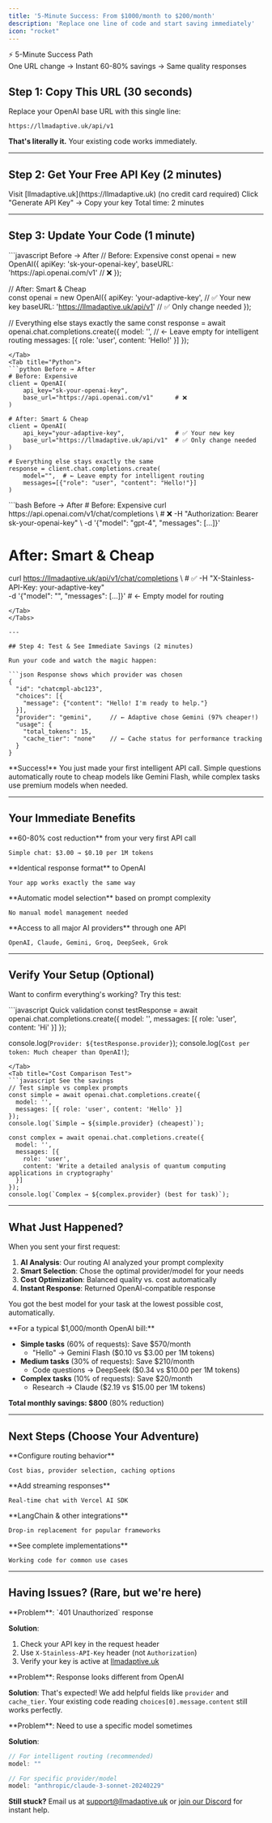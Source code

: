 ```yaml
---
title: '5-Minute Success: From $1000/month to $200/month'
description: 'Replace one line of code and start saving immediately'
icon: "rocket"
---
```


<div style={{textAlign: 'center', margin: '2rem 0', padding: '1.5rem', border: '2px solid #d4af37', borderRadius: '8px', background: 'linear-gradient(135deg, #fdf6e3 0%, #f7f1d3 100%)'}}>
  <div style={{fontSize: '1.8rem', fontWeight: 'bold', color: '#d4af37', marginBottom: '0.5rem'}}>
    ⚡ 5-Minute Success Path
  </div>
  <div style={{fontSize: '1rem', color: '#666'}}>
    One URL change → Instant 60-80% savings → Same quality responses
  </div>
</div>

## Step 1: Copy This URL (30 seconds)

Replace your OpenAI base URL with this single line:

```
https://llmadaptive.uk/api/v1
```

**That's literally it.** Your existing code works immediately.

---

## Step 2: Get Your Free API Key (2 minutes)

<Steps>
  <Step title="Sign Up Free">
    Visit [llmadaptive.uk](https://llmadaptive.uk) (no credit card required)
  </Step>
  <Step title="Generate Key">
    Click "Generate API Key" → Copy your key
  </Step>
  <Step title="You're Done">
    Total time: 2 minutes
  </Step>
</Steps>

---

## Step 3: Update Your Code (1 minute)

<Tabs>
<Tab title="JavaScript/TypeScript">
```javascript Before → After
// Before: Expensive
const openai = new OpenAI({
  apiKey: 'sk-your-openai-key',
  baseURL: 'https://api.openai.com/v1'        // ❌
});

// After: Smart & Cheap  
const openai = new OpenAI({
  apiKey: 'your-adaptive-key',                // ✅ Your new key
  baseURL: 'https://llmadaptive.uk/api/v1'   // ✅ Only change needed
});

// Everything else stays exactly the same
const response = await openai.chat.completions.create({
  model: '',  // ← Leave empty for intelligent routing
  messages: [{ role: 'user', content: 'Hello!' }]
});
```
</Tab>
<Tab title="Python">
```python Before → After
# Before: Expensive
client = OpenAI(
    api_key="sk-your-openai-key",
    base_url="https://api.openai.com/v1"      # ❌
)

# After: Smart & Cheap
client = OpenAI(
    api_key="your-adaptive-key",              # ✅ Your new key
    base_url="https://llmadaptive.uk/api/v1"  # ✅ Only change needed
)

# Everything else stays exactly the same
response = client.chat.completions.create(
    model="",  # ← Leave empty for intelligent routing
    messages=[{"role": "user", "content": "Hello!"}]
)
```
</Tab>
<Tab title="cURL">
```bash Before → After
# Before: Expensive
curl https://api.openai.com/v1/chat/completions \  # ❌
  -H "Authorization: Bearer sk-your-openai-key" \
  -d '{"model": "gpt-4", "messages": [...]}'

# After: Smart & Cheap
curl https://llmadaptive.uk/api/v1/chat/completions \  # ✅
  -H "X-Stainless-API-Key: your-adaptive-key" \
  -d '{"model": "", "messages": [...]}'  # ← Empty model for routing
```
</Tab>
</Tabs>

---

## Step 4: Test & See Immediate Savings (2 minutes)

Run your code and watch the magic happen:

```json Response shows which provider was chosen
{
  "id": "chatcmpl-abc123",
  "choices": [{
    "message": {"content": "Hello! I'm ready to help."}
  }],
  "provider": "gemini",     // ← Adaptive chose Gemini (97% cheaper!)
  "usage": {
    "total_tokens": 15,
    "cache_tier": "none"    // ← Cache status for performance tracking
  }
}
```

<Note>
**Success!** You just made your first intelligent API call. Simple questions automatically route to cheap models like Gemini Flash, while complex tasks use premium models when needed.
</Note>

---

## Your Immediate Benefits

<CardGroup cols={2}>
  <Card title="💰 Instant Savings" icon="dollar-sign">
    **60-80% cost reduction** from your very first API call
    
    Simple chat: $3.00 → $0.10 per 1M tokens
  </Card>
  <Card title="🚀 Same Performance" icon="zap">
    **Identical response format** to OpenAI
    
    Your app works exactly the same way
  </Card>
  <Card title="🧠 Smart Routing" icon="brain">
    **Automatic model selection** based on prompt complexity
    
    No manual model management needed
  </Card>
  <Card title="🔄 6+ Providers" icon="network-wired">
    **Access to all major AI providers** through one API
    
    OpenAI, Claude, Gemini, Groq, DeepSeek, Grok
  </Card>
</CardGroup>

---

## Verify Your Setup (Optional)

Want to confirm everything's working? Try this test:

<Tabs>
<Tab title="Simple Test">
```javascript Quick validation
const testResponse = await openai.chat.completions.create({
  model: '',
  messages: [{ role: 'user', content: 'Hi' }]
});

console.log(`Provider: ${testResponse.provider}`);
console.log(`Cost per token: Much cheaper than OpenAI!`);
```
</Tab>
<Tab title="Cost Comparison Test">
```javascript See the savings
// Test simple vs complex prompts
const simple = await openai.chat.completions.create({
  model: '',
  messages: [{ role: 'user', content: 'Hello' }]
});
console.log(`Simple → ${simple.provider} (cheapest)`);

const complex = await openai.chat.completions.create({
  model: '',
  messages: [{ 
    role: 'user', 
    content: 'Write a detailed analysis of quantum computing applications in cryptography'
  }]
});
console.log(`Complex → ${complex.provider} (best for task)`);
```
</Tab>
</Tabs>

---

## What Just Happened?

<Accordion title="🔍 Behind the Scenes">
When you sent your first request:

1. **AI Analysis**: Our routing AI analyzed your prompt complexity
2. **Smart Selection**: Chose the optimal provider/model for your needs
3. **Cost Optimization**: Balanced quality vs. cost automatically
4. **Instant Response**: Returned OpenAI-compatible response

You got the best model for your task at the lowest possible cost, automatically.
</Accordion>

<Accordion title="📊 Your Savings Breakdown">
**For a typical $1,000/month OpenAI bill:**

- **Simple tasks** (60% of requests): Save $570/month
  - "Hello" → Gemini Flash ($0.10 vs $3.00 per 1M tokens)
- **Medium tasks** (30% of requests): Save $210/month  
  - Code questions → DeepSeek ($0.34 vs $10.00 per 1M tokens)
- **Complex tasks** (10% of requests): Save $20/month
  - Research → Claude ($2.19 vs $15.00 per 1M tokens)

**Total monthly savings: $800** (80% reduction)
</Accordion>

---

## Next Steps (Choose Your Adventure)

<CardGroup cols={2}>
  <Card title="🎯 I Want More Control" href="/features/intelligent-routing">
    **Configure routing behavior**
    
    Cost bias, provider selection, caching options
  </Card>
  <Card title="⚡ I Want Streaming" href="/integrations/vercel-ai-sdk">
    **Add streaming responses**
    
    Real-time chat with Vercel AI SDK
  </Card>
  <Card title="🔧 I Use Frameworks" href="/integrations/langchain">
    **LangChain & other integrations**
    
    Drop-in replacement for popular frameworks
  </Card>
  <Card title="📚 I Want Examples" href="/examples/basic-chat">
    **See complete implementations**
    
    Working code for common use cases
  </Card>
</CardGroup>

---

## Having Issues? (Rare, but we're here)

<AccordionGroup>
<Accordion title="Authentication Error">
**Problem**: `401 Unauthorized` response

**Solution**: 
1. Check your API key in the request header
2. Use `X-Stainless-API-Key` header (not `Authorization`)
3. Verify your key is active at [llmadaptive.uk](https://llmadaptive.uk)
</Accordion>

<Accordion title="Different Response Format">
**Problem**: Response looks different from OpenAI

**Solution**: That's expected! We add helpful fields like `provider` and `cache_tier`. Your existing code reading `choices[0].message.content` still works perfectly.
</Accordion>

<Accordion title="Want Specific Model">
**Problem**: Need to use a specific model sometimes

**Solution**: 
```javascript
// For intelligent routing (recommended)
model: ""

// For specific provider/model
model: "anthropic/claude-3-sonnet-20240229"
```
</Accordion>
</AccordionGroup>

**Still stuck?** Email us at support@llmadaptive.uk or [join our Discord](https://discord.gg/adaptive) for instant help.